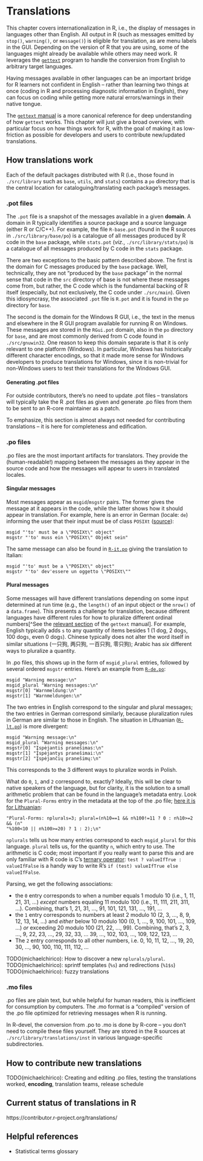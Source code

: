 # Translations

This chapter covers internationalization in R, i.e., the display of messages in languages other than English. All
output in R (such as messages emitted by `stop()`, `warning()`, or `message()`) is eligible for translation, as
are menu labels in the GUI. Depending on the version of R that you are using, some of the languages might already
be available while others may need work. R leverages the [`gettext`](https://www.gnu.org/software/gettext/) program
to handle the conversion from English to arbitrary target languages.

Having messages available in other languages can be an important bridge for R learners not confident in English --
rather than learning two things at once (coding in R and processing diagnostic information in English), they can
focus on coding while getting more natural errors/warnings in their native tongue.

The [`gettext` manual](https://www.gnu.org/software/gettext/manual/index.html) is a more canonical reference for
deep understanding of how `gettext` works. This chapter will just give a broad overview, with particular focus on
how things work for R, with the goal of making it as low-friction as possible for developers and users to contribute
new/updated translations.

## How translations work

Each of the default packages distributed with R (i.e., those found in `./src/library` such as `base`, `utils`,
and `stats`) contains a `po` directory that is the central location for cataloguing/translating each package's
messages.

### .pot files

The `.pot` file is a snapshot of the messages available in a given **domain**. A domain in R typically identifies
a source package and a source language (either R or C/C++). For example, the file `R-base.pot`
(found in the R sources in `./src/library/base/po`) is a catalogue of all messages produced by R code in the
`base` package, while `stats.pot` (_viz._, `./src/library/stats/po`) is a catalogue of all messages produced
by C code in the `stats` package.

There are two exceptions to the basic pattern described above. The first is the domain for C messages produced
by the `base` package. Well, technically, they are not "produced by the `base` package" in the normal sense
that code in the `src` directory of base is not where these messages come from, but rather, the C code which
is the fundamental backing of R itself (especially, but not exclusively, the C code under `./src/main`).
Given this idiosyncrasy, the associated `.pot` file is `R.pot` and it is found in the `po` directory for `base`.

The second is the domain for the Windows R GUI, i.e., the text in the menus and elsewhere in the R GUI program
available for running R on Windows. These messages are stored in the `RGui.pot` domain, also in the `po`
directory for `base`, and are most commonly derived from C code found in `./src/gnuwin32`. One reason to keep
this domain separate is that it is only relevant to one platform (Windows). In particular, Windows has historically
different character encodings, so that it made more sense for Windows developers to produce translations
for Windows, since it is non-trivial for non-Windows users to test their translations for the Windows GUI.

#### Generating .pot files

For outside contributors, there's no need to update .pot files -- translators will typically take the R .pot files
as given and generate .po files from them to be sent to an R-core maintainer as a patch.

To emphasize, this section is almost always not needed for contributing translations -- it is here for
completeness and edification.

### .po files

.po files are the most important artifacts for translators. They provide the (human-readable!) mapping between
the messages as they appear in the source code and how the messages will appear to users in translated locales.

#### Singular messages

Most messages appear as `msgid`/`msgstr` pairs. The former gives the message at it appears in the code, while the
latter shows how it should appear in translation. For example, here is an error in German (locale: `de`) informing
the user that their input must be of class `POSIXt`
([source](https://github.com/r-devel/r-svn/blob/c715d61cb74b3fee2d035faed9b258e86e420b75/src/library/base/po/R-de.po#L537-L538)):

```
msgid "'to' must be a \"POSIXt\" object"
msgstr "'to' muss ein \"POSIXt\" Objekt sein"
```

The same message can also be found in
[`R-it.po`](https://github.com/r-devel/r-svn/blob/c715d61cb74b3fee2d035faed9b258e86e420b75/src/library/base/po/R-it.po#L532-L533)
giving the translation to Italian:

```
msgid "'to' must be a \"POSIXt\" object"
msgstr "'to' dev'essere un oggetto \"POSIXt\""
```

#### Plural messages

Some messages will have different translations depending on some input determined at run time (e.g., the `length()` of
an input object or the `nrow()` of a `data.frame`). This presents a challenge for translation, because different languages
have different rules for how to pluralize different ordinal
numbers[^See the [relevant section](https://www.gnu.org/software/gettext/manual/html_node/Plural-forms.html) of the `gettext` manual].
For example, English typically adds `s` to any quantity of items besides 1 (1 dog, 2 dog`s`, 100 dog`s`, even 0 dog`s`).
Chinese typically does not alter the word itself in similar situations (一只狗, 两只狗, 一百只狗, 零只狗); Arabic has _six_
different ways to pluralize a quantity.

In .po files, this shows up in the form of `msgid_plural` entries, followed by several ordered `msgstr` entries. Here's an example from
[`R-de.po`](https://github.com/r-devel/r-svn/blob/c715d61cb74b3fee2d035faed9b258e86e420b75/src/library/base/po/R-de.po#L2015-L2018):

```
msgid "Warning message:\n"
msgid_plural "Warning messages:\n"
msgstr[0] "Warnmeldung:\n"
msgstr[1] "Warnmeldungen:\n"
```

The two entries in English correspond to the singular and plural messages; the two entries in German correspond similarly, because
pluralization rules in German are similar to those in English. The situation in Lithuanian
([`R-lt.po`](https://github.com/r-devel/r-svn/blob/c715d61cb74b3fee2d035faed9b258e86e420b75/src/library/base/po/R-lt.po#L1999-L2003))
is more divergent:

```
msgid "Warning message:\n"
msgid_plural "Warning messages:\n"
msgstr[0] "Įspėjantis pranešimas:\n"
msgstr[1] "Įspėjantys pranešimai:\n"
msgstr[2] "Įspėjančių pranešimų:\n"
```

This corresponds to the 3 different ways to pluralize words in Polish.

What do `0`, `1`, and `2` correspond to, exactly? Ideally, this will be clear to native speakers of the language, but for
clarity, it is the solution to a small arithmetic problem that can be found in the language's metadata entry. Look for the
`Plural-Forms` entry in the metadata at the top of the .po file;
[here it is for Lithuanian](https://github.com/r-devel/r-svn/blob/c715d61cb74b3fee2d035faed9b258e86e420b75/src/library/base/po/R-lt.po#L18-L19):

```
"Plural-Forms: nplurals=3; plural=(n%10==1 && n%100!=11 ? 0 : n%10>=2 && (n"
"%100<10 || n%100>=20) ? 1 : 2);\n"
```

`nplurals` tells us how many entries correspond to each `msgid_plural` for this language. `plural` tells us, for the
quantity `n`, which entry to use. The arithmetic is C code; most important if you really want to parse this and are only
familiar with R code is C's [ternary operator](https://en.wikipedia.org/wiki/%3F:): `test ? valueIfTrue : valueIfFalse`
is a handy way to write R's `if (test) valueIfTrue else valueIfFalse`.

Parsing, we get the following associations:

 - the `0` entry corresponds to when a number equals 1 modulo 10 (i.e., 1, 11, 21, 31, ...) _except_ numbers equaling
   11 modulo 100 (i.e., 11, 111, 211, 311, ...). Combining, that's 1, 21, 31, ..., 91, 101, 121, 131, ..., 191, ...
 - the `1` entry corresponds to numbers at least 2 modulo 10 (2, 3, ..., 8, 9, 12, 13, 14, ...) and _either_
   below 10 modulo 100 (0, 1, ..., 9, 100, 101, ..., 109, ...) _or_ exceeding 20 modulo 100 (21, 22, ..., 99). Combining,
   that's 2, 3, ..., 9, 22, 23, ..., 29, 32, 33, ... 39, ..., 102, 103, ..., 109, 122, 123, ...
 - The `2` entry corresponds to all other numbers, i.e. 0, 10, 11, 12, ..., 19, 20, 30, ..., 90, 100, 110, 111, 112, ...

TODO(michaelchirico): How to discover a new `nplurals/plural`.
TODO(michaelchirico): sprintf templates (`%s`) and redirections (`%1$s`)
TODO(michaelchirico): fuzzy translations

### .mo files

.po files are plain text, but while helpful for human readers, this is inefficient for consumption by computers.
The .mo format is a "compiled" version of the .po file optimized for retrieving messages when R is running.

In R-devel, the conversion from .po to .mo is done by R-core -- you don't need to compile these files yourself.
They are stored in the R sources at `./src/library/translations/inst` in various language-specific subdirectories.

## How to contribute new translations

TODO(michaelchirico): Creating and editing .po files, testing the translations worked, **encoding**, translation teams, release schedule

## Current status of translations in R

https://contributor.r-project.org/translations/

## Helpful references

 - Statistical terms glossary
